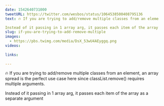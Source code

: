 ```yaml
---
date: 1542640731000
tweetURL: https://twitter.com/wesbos/status/1064538500408795136
text: 🔥 If you are trying to add/remove multiple classes from an element, an array spread is the perfect use case here since classList.remove() requires multiple arguments.

Instead of it passing in 1 array arg, it passes each item of the array as a separate argument 
slug: if-you-are-trying-to-add-remove-multiple
images:
  - https://pbs.twimg.com/media/DsX_53wU4AEyggq.png
videos:
  
links:
  
---
```

🔥 If you are trying to add/remove multiple classes from an element, an array spread is the perfect use case here since classList.remove() requires multiple arguments.

Instead of it passing in 1 array arg, it passes each item of the array as a separate argument
